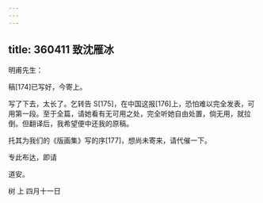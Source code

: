 ```yaml
---
---
---
```

title: 360411 致沈雁冰
---




明甫先生：

稿[174]已写好，今寄上。

写了下去，太长了。乞转告 S[175]，在中国这报[176]上，恐怕难以完全发表，可用第一段。至于全篇，请她看有无可用之处，完全听她自由处置，倘无用，就拉倒。但翻译后，我希望便中还我的原稿。

托其为我们的《版画集》写的序[177]，想尚未寄来，请代催一下。

专此布达，即请

道安。

树 上 四月十一日